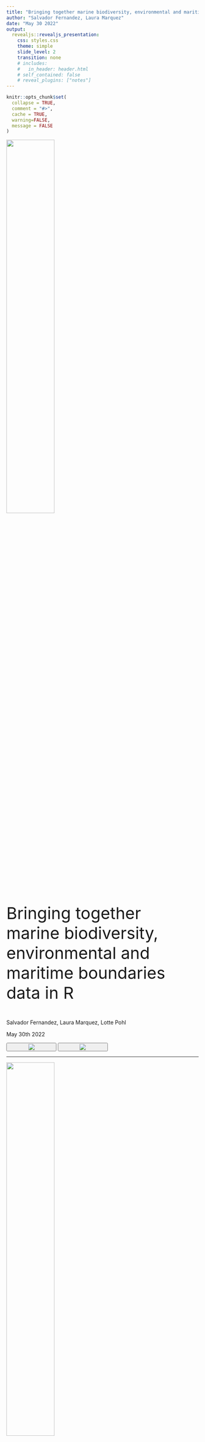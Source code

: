```yaml
---
title: "Bringing together marine biodiversity, environmental and maritime boundaries data in R"
author: "Salvador Fernandez, Laura Marquez"
date: "May 30 2022"
output: 
  revealjs::revealjs_presentation:
    css: styles.css
    theme: simple
    slide_level: 2
    transition: none
    # includes:
    #   in_header: header.html
    # self_contained: false
    # reveal_plugins: ["notes"]
---
```


```r
knitr::opts_chunk$set(
  collapse = TRUE,
  comment = "#>",
  cache = TRUE,
  warning=FALSE,
  message = FALSE
)
```



<img src="images/image2.png" style="width:50%">

<div style="font-size: 43px;" >
Bringing together marine biodiversity, environmental and maritime boundaries data in R
</div>

Salvador Fernandez, 
Laura Marquez, 
Lotte Pohl

May 30th 2022

<button style="width:26%">
  <img src="images/vliz.png">
</button>

<button style="width:26%">
  <img src="images/lifewatch.png">
</button>

---

<img src="images/image2.png" style="width:50%">

<!-- <div style="font-size:25px"> </div> -->

Many more workshops! Discover [*here*](https://www.biodiversity.be/5147/)

 - June 9, 9:30 - 16:30 (register [*here*](https://tinyurl.com/yckurpft)) <br>*Linking occurrence data with environmental variables from the ecotopes*
 - June 29, 09:00 - 17:00 (register [*here*](https://forms.gle/eHsQFze8sLJzPnxq9))<br>*Explore GBIF from the Cloud*
 
 - September 27, 09:30 - 16:30 (register [*here*](https://docs.google.com/forms/d/1SFvlAdIe0YviE7tW0uSffFo7TvnI5S27I-844rWeT00/edit))<br>*Research Data Management workshop: Hands-on introductions to research data management and  publication*
 

<!-- <br> -->

<!-- Workshop 7 organised by [**INBO**](https://www.vlaanderen.be/inbo/en-gb/homepage/):   -->
<!-- <br> -->
<!-- FAIR biodiversity data: what, why and how? -->
<!-- <br> -->
<!-- June 2, 10 - 12 a.m -->
<!-- <br> -->
<!-- Register [**here**](https://tinyurl.com/3d2z6nkm) -->
<!-- write about INBO workshop in Email -->

# The Story

<!-- Having rapid access to reliable and accurate information is vital in different areas: conservation, research, and in creating policies and legislation to protect vulnerable areas of our coasts and oceans. 

(1) However, we have several sources of information where we can obtain a diverse set of data from and different ways to obtain it. 

so the question is what is the workflow that allows us to obtain data and work with it in the most easy straightforward way possible? -->

<img src="images2/pic1_.jpg" style="width:85%">


<!-- ## The Story -->

<!-- There is a diverse set of stakeholders, from academia, industry, funding agencies and scholarly publishers can benefit from having a workflow to access standardized marine biological, chemical, physical, and other different types of data. -->

<!-- <img src="images2/pic2.png" style="width:85%"> -->

## The Story
<!-- An important user of the databases that we are going to work with today is the scientific community. For scientists, obtaining this kind of information is useful to create the basis of different projects or even to obtain data they need to carry them out. Some of the questions that arise for them when creating such projects are -->

<img src="images2/pic3.jpg" style="width:85%">

## The Story
<img src="images2/pic4.jpg" style="width:85%">

## The Story
<img src="images2/pic5.jpg" style="width:85%">

## The Story
<img src="images2/pic6.jpg" style="width:85%">


## Who we are

<button style="width:26%">
  <img src="images/Salva.jpg">
  <br> <div style="font-size:30px">Salva Fernandez</div> <br/> <div style="font-size:25px">VLIZ <br/>Science Officer</div><br/><div style="font-size:20px"> salvador.fernandez@vliz.be</div>
</button>

<!-- mention that we (Salva) are maintaining R packages in case you have any questions about that either now or in the future -->

<button style="width:43%">
  <img src="images/Laura.png">
  <br> <div style="font-size:30px">Laura Marquez</div> <br/> <div style="font-size:25px">VLIZ <br/>Science Officer</div><br/><div style="font-size:20px"> laura.marquez@vliz.be</div>
</button>

<button style="width:25%">
  <img src="images/Lotte.jpg">
  <br><div style="font-size:30px">Lotte Pohl</div> <br/> <div style="font-size:25px">VLIZ/IMBRSea <br/>Intern</div><br/><div style="font-size:20px"> lotte.pohl@imbrsea.eu</div>
</button>

## The Species
<!-- To answer those type of questions is the aim of this workshop. We are going to learn how to query, access and obtain the data hold in different European Marine databases and for that we are going to work with some of the representative species: 
Anguila, carp, catfish, the common roach, codfish and flounder.
-->
<br/>
<br/>
<br/>
<br/>
<img src="images/species.png" style="width:100%">

<!-- <button style="width:27%"> -->
<!--   <img src="images2/Anguilla.jpg"> -->
<!-- </button> -->

<!-- <button style="width:30%"> -->
<!--   <img src="images2/cod.jpg"> -->
<!-- </button> -->

<!-- <button style="width:30%"> -->
<!--   <img src="images2/flounder.jpg"> -->
<!-- </button> -->

<!-- <img src="images2/Anguilla.jpg" style="width:75%"> -->

<!-- ## The Species -->
<!-- <img src="images2/carp.jpg" style="width:75%"> -->

<!-- ## The Species -->
<!-- <img src="images2/catfish.jpg" style="width:75%"> -->

<!-- ## The Species -->
<!-- <img src="images2/commonroach.jpg" style="width:75%"> -->

<!-- ## The Species -->
<!-- <img src="images2/cod.jpg" style="width:75%"> -->

<!-- ## The Species -->
<!-- <img src="images2/flounder.jpg" style="width:75%"> -->

## What we will learn

<!-- We will learn to visualize and get them ready for further exploration and analyses. All using the R packages available from different European initiatives: lwdataexplorer, eurobis, worrms, mregions, sdmpredictors.
-->
 1. Standardize your data
 
 2. Retrieve more data to include in analysis later on
 
 3. Get environmental data
 
 4. Combine it all into 1 dataset

 <!-- 1. How to access, query and obtain the data -->

 <!-- 2. Visualize and get them ready for further exploration and analyses using R -->

<!-- <br> -->
<!-- <br> -->

 - R packages: 
     - **lwdataexplorer** ([documentation](https://lifewatch.github.io/lwdataexplorer/index.html), [github](https://github.com/lifewatch/lwdataexplorer))
     - **eurobis** ([documentation](http://lifewatch.github.io/eurobis/), [github](https://github.com/lifewatch/eurobis))
     - **worrms** ([documentation](https://docs.ropensci.org/worrms/), [github](https://github.com/ropensci/worrms))
     - **mregions2** ([documentation](http://lifewatch.github.io/mregions2/), [github](https://github.com/lifewatch/mregions2/))
     - **sdmpredictors** ([documentation](http://lifewatch.github.io/sdmpredictors/), [github](https://github.com/lifewatch/sdmpredictors))
     - **emodnetWFS** ([documentation](https://emodnet.github.io/EMODnetWFS/), [github](https://github.com/EMODnet/EMODnetWFS/))


<!-- ## Exercises *(TBD)* -->

<!--   1. Get and standardize data -->

<!--       * [LifeWatch](https://lifewatch.be): Get marine taxon occurrences -->
<!--       * [WoRMS](https://www.marinespecies.org): Get standardised taxon info -->
<!--       * [marineregions](https://marineregions.org): Get standardised geospatial data -->

<!--   2. Get more occurrence data -->

<!--       * [EurOBIS](https://www.eurobis.org): Get marine taxon occurrences -->

<!--   3. Get environmental data -->

<!--       * [Bio-ORACLE](https://bio-oracle.org): Get pH, temperature & salinity -->
<!--       * [EMODnet Biology](https://emodnet-biology.eu): Get seabed habitats & human activities -->

<!--   4. Combine it all together -->

  
## Exercises
<br>

<img class="plain" data-src="images/pipeline.png" style="width:100%">

## Timeline (13:30 - 16:30)

  1. **Introduction** *(13:30 - 14:00)*
  
  2. **Exercise 1** *(14:00 - 14:45)*
  
  3. **Break** *(14:45 - 15:00)*
  
  4. **Exercise 2** *(15:00 - 15:30)*
  
  5. **Exercise 3** *(15:30 - 15:45)*
  
  6. **Break** *(15:45 - 16:00)*
  
  7. **Exercise 4** *(16:30 - 16:15)*
  
  8. **Close-off** *(16:15 - 16:30)*


## House Rules

 - Open the slides https://vlizbe.github.io/ebr-2022-data-combine
 - Open your RStudio project 
 - Make sure your environment (renv) is set up beforehand (link to tutorial)
 - Let's code!
 - You can share your code (hackmd.io/@fw0N_GjzTbeK4x4_tgcJLg/B1yOPbWD9) or discuss with others in the breakout room
 - Revision of each exercise
 - Any question you can drop it in the chat 


<!----------------------------------------------->
<!--                                           -->
<!--             Begin Exercise 1              -->
<!--                                           -->
<!----------------------------------------------->

# Exercise 1: standardize

<img src="images/ex1.png" style="width:85%">

<!-- Speaker Note: Introduce ETN -->

**Use your own data!**

## Dataset example: Belgian LifeWatch Observatory data

<a href="https://www.lifewatch.be/en/data">
<img src="images/lw_observatory.png" style="width:85%">
</a>

Access in R with [lwdataexplorer](https://lifewatch.github.io/lwdataexplorer/index.html)

## Dataset example: Belgian LifeWatch Observatory data

```r
library(lwdataexplorer)

zoo <- getZooscanData("2021-01-01", "2022-01-01")

head(zoo)
```

```r
library(kableExtra)

kbl(head(zoo)) %>%
  kable_paper() %>%
  scroll_box(width = "100%", height = "300px")
```

## Dataset example: Belgian LifeWatch Observatory data

We will transform the dataset into a **Simple Feature** object:

```r
library(sf)

class(zoo)

zoo_sf <- st_as_sf(zoo, coords = c("Longitude", "Latitude"), crs = 4326, remove = FALSE)

class(zoo_sf)

```

- `sf` [cheatsheet here](https://raw.githubusercontent.com/rstudio/cheatsheets/main/sf.pdf)
- [Coordinate Reference Systems (CRS)](https://docs.qgis.org/2.18/en/docs/gentle_gis_introduction/coordinate_reference_systems.html): _provide a standardized way of describing locations_
<br> 
<small>https://www.nceas.ucsb.edu</small>

## Dataset example: Belgian LifeWatch Observatory data
```r
library(mapview)
mapview(zoo_sf)
```


## Dataset example: Belgian LifeWatch Observatory data

<a href="https://lifewatch.be/ETN/">
<img src="images/etn.png" style="width:85%">
</a>

```r
# Access ETN with lwdataexplorer
etn <- getEtnData()
```

## Taxonomic match with WoRMS

<a href="https://www.marinespecies.org/index.php">
<img src="images/worms0.png" style="width:85%">
</a>

## Taxonomic match with WoRMS
```r
library(worrms)

taxa <- wm_records_taxamatch("Caretta caretta")

taxa[[1]]

```

```r
library(kableExtra)

kbl(taxa[[1]]) %>%
  kable_paper() %>%
  scroll_box(width = "100%", height = "200px")
```

See the `worrms` R package [documentation here](https://docs.ropensci.org/worrms/)

## AphiaID: Unique identifier of a taxon in WoRMS

```
https://www.marinespecies.org/aphia.php?p=taxdetails&id=137205
```
<img src="images/turtle.jpg" width="40%" height="auto">


## Geographic standard: Marine Regions Gazetteer

<a href="https://marineregions.org/">
<img src="images/mr_web.png" width="85%" height="auto">
</a>

## Geographic standard: Marine Regions Gazetteer
```r
library(mregions2)

# Find all region names starting with "Belgian"
belgian_gaz <- mr_gaz_records_by_names("Belgian")
belgian_gaz
```

```r
kbl(belgian_gaz) %>%
  kable_paper() %>%
  scroll_box(width = "100%", height = "300px")
```

See the `mregions2` R package [documentation here](https://github.com/lifewatch/mregions2)

## Geographic standard: Marine Regions Gazetteer

```r
# Get only Belgian Territorial Sea
library(mapview)
territorial_sea <- mr_gaz_record(49010)
mapview(territorial_sea)
```


## MRGID: Unique identifier of a record of the [marineregions.org](https://marineregions.org/mrgid.php) Gazetteer

```
https://marineregions.org/gazetteer.php?p=details&id=3293
```
<img src="images/mrgid.png" width="40%" height="auto">

## Spatial filtering

We will perform an spatial intersection

<img src="images/intersection_1.png" style="width:85%">

## Spatial filtering

We will perform an spatial intersection

<img src="images/intersection_2.png" style="width:85%">

## Spatial filtering

We will perform an spatial intersection

<img src="images/intersection_3.png" style="width:85%">


## Spatial filtering

```r
library(sf)

nrow(zoo_sf)

zoo_sf_belgium <- st_intersection(zoo_sf, territorial_sea)

nrow(zoo_sf_belgium)
```

## Spatial filtering
```r
mapview(list(zoo_sf, territorial_sea))
```

## Spatial filtering
```r
mapview(list(zoo_sf_belgium, territorial_sea))
```

## Exercise 1: Standardize

`./src/exercises/01_standardize.R`

```r
cat(c("```r", readLines("../exercises/01_standarize.R"),"```"), sep = "\n")
```

# 15 min. Break!

<br/>
<img src="images/break.png" style="width:40%">

<!----------------------------------------------->
<!--                                           -->
<!--             Begin Exercise 2              -->
<!--                                           -->
<!----------------------------------------------->

# Exercise 2

<img src="images/ex2.png" style="width:85%">

## EurOBIS

<a href="https://eurobis.org/">
<img src="images/eurobis.png" width="85%" height="auto">
</a>


## EurOBIS
Example: get all occurrences of the Atlantic Cod (_Gadus morhua_; aphiaID = 126436) in the Belgian Part of the North Sea (MRGID = 3293)

```r
library(eurobis)
df <- eurobis_occurrences_basic(aphiaid = 126436, mrgid = 3293)
head(df)
```

```r
kbl(head(df)) %>%
  kable_paper() %>%
  scroll_box(width = "100%", height = "300px")
```

See the `eurobis` R package [documentation here](http://lifewatch.github.io/eurobis/)

## EurOBIS
```r
mapview(df)
```

## Data manipulation in R: dplyr

We will work with `dplyr`. It uses pipes (`%>%`) to increase code readability and avoid nesting

```r
# base R
df$datecollected <- as.Date(df$datecollected)
```

```r  
# dplyr
library(dplyr)
df <- df %>%
  mutate(datecollected = as.Date(datecollected))
```

- `sf` [cheatsheet here](https://raw.githubusercontent.com/rstudio/cheatsheets/main/data-transformation.pdf)


## Exercise 2

`./src/exercises/02_eurobis.R`

```r
cat(c("```r", readLines("../exercises/02_eurobis.R"),"```"), sep = "\n")
```



<!----------------------------------------------->
<!--                                           -->
<!--             Begin Exercise 3              -->
<!--                                           -->
<!----------------------------------------------->

# Exercise 3

<img src="images/ex3.png" style="width:85%">

## Raster vs Vector Data
<br>
<br>
<br>

<button style="width:40%">
  <img src="images/raster.png">
  <br> **raster layer**
</button>

# Exercise 2

<img src="images/ex2.png" style="width:100%">

<!-- ## Dplyr -->

<!--  - works with pipes (`%>%`) to increase code readability and avoid nesting -->
<!--  - `mean(as.numeric(df$temp))` translates to `df$temp %>% as.numeric() %>% mean()` -->
<!--  - cheatsheet [here](https://nyu-cdsc.github.io/learningr/assets/data-transformation.pdf) -->

<!-- <img src="images/dplyr.png" style="width:70%">  -->


# Exercise 3

<img src="images/ex3.png" style="width:100%">

<!-- ## Notes -->
<!--   - EMODnet: European Marine Observation and Data Network -->
<!--  - `eurobis` R package: uses the EMODnet-Biology webservices -->
<!--   - there are web services for other types of data:  -->
<!--    - physical -->
<!--    - seabed habitats -->
<!--    - human activities -->
<!--  - `EMODnetWFS` R package: can access all these data -->
<!--  - WFS: Web Feature Service (provides access to vector data) -->
<!--  - Accessing raster data: available later in 2022 -->

## Raster vs Vector Data
<br>
<br>
<br>

<button style="width:49%">
  <img src="images/raster.png" style="width:60%">
  <br><div style="font-size:30px"> raster layer</div>
</button>

<button style="width:49%">
  <img src="images/vector.png" style="width:60%">
  <br> <div style="font-size:30px">vector layer</div>
</button>

<!-- I know the raster img itself has poor resolution but I haven't figured out yet how to include vector images in revealjs -->

## EMODnetWFS

Explore and download geospatial data from EMODnet. 
```r
library(EMODnetWFS)

emodnet_wfs()
```

```r
kbl(emodnet_wfs()) %>%
  kable_paper() %>%
  scroll_box(width = "100%", height = "250px")
```
See the `EMODnetWFS` R package [documentation here](https://emodnet.github.io/EMODnetWFS/)


## EMODnetWFS

```r
# First create a WFS client
client <- emodnet_init_wfs_client("seabed_habitats_general_datasets_and_products")

class(client)
#> [1] "WFSClient"         "OWSClient"         "OGCAbstractObject" "R6"

# And ask for all the layers available
info <- emodnet_get_wfs_info(client)
info
```

```r
kbl(info) %>%
  kable_paper() %>%
  scroll_box(width = "100%", height = "300px")
```

## EMODnetWFS: Download one layer

```r
# Download sandbank layer
emodnet_layer <- emodnet_get_layers(client, layers = "art17_hab_1110", 
                            crs = 4326, reduce_layers = TRUE)
class(emodnet_layer)
#> [1] "sf"         "data.frame"

head(emodnet_layer)
```

```r
kbl(head(emodnet_layer)) %>%
  kable_paper() %>%
  scroll_box(width = "100%", height = "300px")
```

## EMODnetWFS: Download one layer

```r
# Some editing needed to be able to plot
emodnet_layer <- emodnet_layer %>% 
  st_cast(to = "GEOMETRYCOLLECTION") %>% 
  st_collection_extract(type = "POLYGON")

mapview(emodnet_layer)
```


## Bio-Oracle

Marine data layers for ecological modelling

- `sdmpredictors` can download Bio-Oracle layers
- More info at [bio-oracle.org](https://bio-oracle.org/index.php) 

```r
library(sdmpredictors)
library(raster)

# Find all layers available from the latest version
list_layers("Bio-ORACLE", version = 2.2)
list_layers_future("Bio-ORACLE", version = 2.2)

# Pass layer code for max sea surface temperature
load_layers("BO22_RCP26_2050_chlomean_ss")
```

See the `sdmpredictors` R package [documentation here](http://lifewatch.github.io/sdmpredictors/)

## Bio-Oracle
```r
list_layers("Bio-ORACLE", version = 2.2)
```

```r
kbl(list_layers("Bio-ORACLE", version = 2.2)) %>%
  kable_paper() %>%
  scroll_box(width = "100%", height = "400px")
```

## Bio-Oracle
```r
list_layers_future("Bio-ORACLE", version = 2.2)
```

```r
kbl(list_layers_future("Bio-ORACLE", version = 2.2)) %>%
  kable_paper() %>%
  scroll_box(width = "100%", height = "400px")
```

## Bio-Oracle
```r
bio_oracle <- load_layers("BO22_RCP26_2050_chlomean_ss")
bio_oracle
```

## Bio-Oracle
```r
raster::plot(bio_oracle)
```

## Exercise 3

`./src/exercises/03_environmental.R`

```r
cat(c("```r", readLines("../exercises/03_environmental.R"),"```"), sep = "\n")
```

# 15 min. Break!

<br/>
<img src="images/break.png" style="width:40%">


<!----------------------------------------------->
<!--                                           -->
<!--             Begin Exercise 4              -->
<!--                                           -->
<!----------------------------------------------->


# Exercise 4

<img src="images/ex4.png" style="width:100%">

## Spatial Join

The points will get the values from the polygon

<img src="images/sp_1.png" style="width:85%">

More info: http://wiki.gis.com/wiki/index.php/Spatial_Join

## Spatial Join

The points will get the values from the polygon

<img src="images/sp_2.png" style="width:85%">

## Spatial Join

The points will get the values from the polygon

<img src="images/sp_3.png" style="width:85%">


## Spatial Join

Warning: same principle but works different!

Vector data
```r
library(sf)

st_join(df, emodnet_layer)
```

Raster data
```r
library(raster)

df_as_sp <- sf::as_Spatial(df)

raster::extract(bio_oracle, df_as_sp)
```

## Exercise 4

```r
cat(c("```r", readLines("../exercises/04_combine.R"),"```"), sep = "\n")
```

# Recap: Data Sources

<img class="plain" data-src="images/Rpackages_overview.png" style="width:85%">

# Questions? Contact us!

Let us know your thoughts!
https://docs.google.com/forms/d/1YUC01T3boQ2RNrsGwmuwCDzSCR5GPiZHn-tvOM60_04/edit

<button style="width:26%">
  <img src="images/Salva.jpg">
  <br> <div style="font-size:30px">Salva Fernandez</div> <br/> <div style="font-size:25px">VLIZ <br/>Science Officer</div><br/><div style="font-size:20px"> salvador.fernandez@vliz.be</div>
</button>

<button style="width:43%">
  <img src="images/Laura.png">
  <br> <div style="font-size:30px">Laura Marquez</div> <br/> <div style="font-size:25px">VLIZ <br/>Science Officer</div><br/><div style="font-size:20px"> laura.marquez@vliz.be</div>
</button>

<button style="width:25%">
  <img src="images/Lotte.jpg">
  <br><div style="font-size:30px">Lotte Pohl</div> <br/> <div style="font-size:25px">VLIZ/IMBRSea <br/>Intern</div><br/><div style="font-size:20px"> lotte.pohl@imbrsea.eu</div>
</button>

<br><br>
[Or open an issue on GitHub!](https://github.com/vlizBE/ebr-2022-data-combine/issues)


```r
rmarkdown::render("slides.Rmd", output_dir = "../../docs", output_file = "index.html")
```